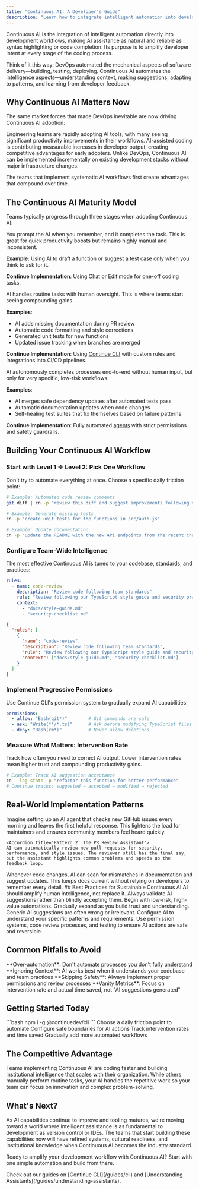 ```yaml
---
title: "Continuous AI: A Developer's Guide"
description: "Learn how to integrate intelligent automation into development workflows, making AI assistance as natural as syntax highlighting. Implement systematic AI workflows that compound productivity gains over time."
---
```


Continuous AI is the integration of intelligent automation directly into development workflows, making AI assistance as natural and reliable as syntax highlighting or code completion. Its purpose is to amplify developer intent at every stage of the coding process.

Think of it this way: DevOps automated the mechanical aspects of software delivery—building, testing, deploying. Continuous AI automates the intelligence aspects—understanding context, making suggestions, adapting to patterns, and learning from developer feedback.

## Why Continuous AI Matters Now

The same market forces that made DevOps inevitable are now driving Continuous AI adoption:

<CardGroup>
  <Card title="Developer Behavior is Shifting" icon="chart-line">
    Engineering teams are rapidly adopting AI tools, with many seeing significant productivity improvements in their workflows.
  </Card>
  
  <Card title="Economic Pressure" icon="dollar-sign">
    AI-assisted coding is contributing measurable increases in developer output, creating competitive advantages for early adopters.
  </Card>
  
  <Card title="Tooling Maturity" icon="wrench">
    Unlike DevOps, Continuous AI can be implemented incrementally on existing development stacks without major infrastructure changes.
  </Card>
</CardGroup>

The teams that implement systematic AI workflows first create advantages that compound over time.

## The Continuous AI Maturity Model

Teams typically progress through three stages when adopting Continuous AI:

<Accordion title="Level 1: Manual AI Assistance">
You prompt the AI when you remember, and it completes the task. This is great for quick productivity boosts but remains highly manual and inconsistent.

**Example**: Using AI to draft a function or suggest a test case only when you think to ask for it.

**Continue Implementation**: Using [Chat](/features/chat/quick-start) or [Edit](/features/edit/quick-start) mode for one-off coding tasks.
</Accordion>

<Accordion title="Level 2: Workflow Automation">
AI handles routine tasks with human oversight. This is where teams start seeing compounding gains.

**Examples**:
- AI adds missing documentation during PR review
- Automatic code formatting and style corrections
- Generated unit tests for new functions
- Updated issue tracking when branches are merged

**Continue Implementation**: Using [Continue CLI](/guides/cli) with custom rules and integrations into CI/CD pipelines.
</Accordion>

<Accordion title="Level 3: Zero-Intervention Workflows">
AI autonomously completes processes end-to-end without human input, but only for very specific, low-risk workflows.

**Examples**:
- AI merges safe dependency updates after automated tests pass
- Automatic documentation updates when code changes
- Self-healing test suites that fix themselves based on failure patterns

**Continue Implementation**: Fully automated [agents](/features/agent/quick-start) with strict permissions and safety guardrails.
</Accordion>

## Building Your Continuous AI Workflow

### Start with Level 1 → Level 2: Pick One Workflow

Don't try to automate everything at once. Choose a specific daily friction point:

```bash
# Example: Automated code review comments
git diff | cn -p "review this diff and suggest improvements following our team standards"

# Example: Generate missing tests
cn -p "create unit tests for the functions in src/auth.js"

# Example: Update documentation
cn -p "update the README with the new API endpoints from the recent changes"
```

### Configure Team-Wide Intelligence

The most effective Continuous AI is tuned to your codebase, standards, and practices:

<CodeGroup>

```yaml config.yaml
rules:
  - name: code-review
    description: "Review code following team standards"
    rule: "Review following our TypeScript style guide and security practices"
    context:
      - "docs/style-guide.md"
      - "security-checklist.md"
```

```json config.json
{
  "rules": [
    {
      "name": "code-review",
      "description": "Review code following team standards", 
      "rule": "Review following our TypeScript style guide and security practices",
      "context": ["docs/style-guide.md", "security-checklist.md"]
    }
  ]
}
```

</CodeGroup>

### Implement Progressive Permissions

Use Continue CLI's permission system to gradually expand AI capabilities:

```yaml ~/.continue/permissions.yaml
permissions:
  - allow: "Bash(git*)"        # Git commands are safe
  - ask: "Write(**/*.ts)"      # Ask before modifying TypeScript files  
  - deny: "Bash(rm*)"          # Never allow deletions
```

### Measure What Matters: Intervention Rate

Track how often you need to correct AI output. Lower intervention rates mean higher trust and compounding productivity gains.

```bash
# Example: Track AI suggestion acceptance
cn --log-stats -p "refactor this function for better performance"
# Continue tracks: suggested → accepted → modified → rejected
```

## Real-World Implementation Patterns

<AccordionGroup>
  <Accordion title="Pattern 1: The Async Triage Bot">
    Imagine setting up an AI agent that checks new GitHub issues every morning and leaves the first helpful response. This lightens the load for maintainers and ensures community members feel heard quickly.
  </Accordion>

    <Accordion title="Pattern 2: The PR Review Assistant">
    AI can automatically review new pull requests for security, performance, and style issues. The reviewer still has the final say, but the assistant highlights common problems and speeds up the feedback loop.
  </Accordion>
    <Accordion title="Pattern 3: The Documentation Guardian">
    Whenever code changes, AI can scan for mismatches in documentation and suggest updates. This keeps docs current without relying on developers to remember every detail.
  </Accordion>
</AccordionGroup>
## Best Practices for Sustainable Continuous AI

<CardGroup>
  <Card title="Human-AI Collaboration" icon="handshake">
    AI should amplify human intelligence, not replace it. Always validate AI suggestions rather than blindly accepting them.
  </Card>
  
  <Card title="Start Small, Scale Thoughtfully" icon="seedling">
    Begin with low-risk, high-value automations. Gradually expand as you build trust and understanding.
  </Card>
  
  <Card title="Customize for Your Context" icon="cog">
    Generic AI suggestions are often wrong or irrelevant. Configure AI to understand your specific patterns and requirements.
  </Card>
  
  <Card title="Build Safety Guardrails" icon="shield">
    Use permission systems, code review processes, and testing to ensure AI actions are safe and reversible.
  </Card>
</CardGroup>

## Common Pitfalls to Avoid

<Warning>
**Over-automation**: Don't automate processes you don't fully understand
</Warning>

<Warning>
**Ignoring Context**: AI works best when it understands your codebase and team practices
</Warning>

<Warning>
**Skipping Safety**: Always implement proper permissions and review processes
</Warning>

<Warning>
**Vanity Metrics**: Focus on intervention rate and actual time saved, not "AI suggestions generated"
</Warning>

## Getting Started Today

<Steps>
  <Step title="Install Continue CLI">
    ```bash
    npm i -g @continuedev/cli
    ```
  </Step>
  
  <Step title="Pick One Workflow">
    Choose a daily friction point to automate
  </Step>
  
  <Step title="Set Permissions">
    Configure safe boundaries for AI actions
  </Step>
  
  <Step title="Measure Impact">
    Track intervention rates and time saved
  </Step>
  
  <Step title="Iterate and Expand">
    Gradually add more automated workflows
  </Step>
</Steps>

## The Competitive Advantage

Teams implementing Continuous AI are coding faster and building institutional intelligence that scales with their organization. While others manually perform routine tasks, your AI handles the repetitive work so your team can focus on innovation and complex problem-solving.

## What's Next?

As AI capabilities continue to improve and tooling matures, we're moving toward a world where intelligent assistance is as fundamental to development as version control or IDEs. The teams that start building these capabilities now will have refined systems, cultural readiness, and institutional knowledge when Continuous AI becomes the industry standard.

Ready to amplify your development workflow with Continuous AI? Start with one simple automation and build from there.

<Card title="Want to dive deeper?" icon="rocket">
  Check out our guides on [Continue CLI](/guides/cli) and [Understanding Assistants](/guides/understanding-assistants).
</Card>
